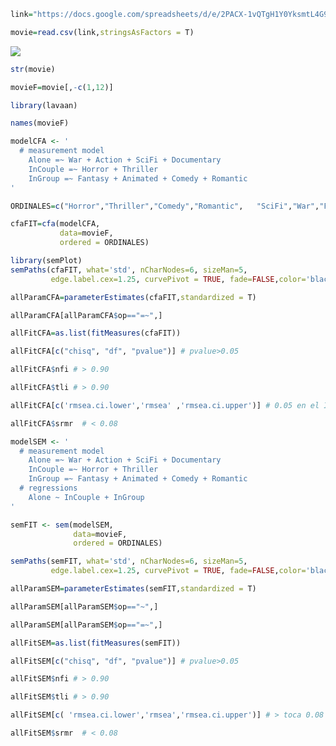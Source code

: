 ```r
link="https://docs.google.com/spreadsheets/d/e/2PACX-1vQTgH1Y0YksmtL4G9ZPoODRU-au5r1FtuHfm8K27ySxhS-zCS_FuEuMGeco-rD1O5798BDiK5al_hXc/pub?gid=1732121265&single=true&output=csv"

movie=read.csv(link,stringsAsFactors = T)
```

![](https://i.imgur.com/O6KWGaD.png)




```r
str(movie)
```


```r
movieF=movie[,-c(1,12)]
```



```r
library(lavaan)
```

```r
names(movieF)
```


```r
modelCFA <- '
  # measurement model
    Alone =~ War + Action + SciFi + Documentary
    InCouple =~ Horror + Thriller
    InGroup =~ Fantasy + Animated + Comedy + Romantic
'
```


```r
ORDINALES=c("Horror","Thriller","Comedy","Romantic",   "SciFi","War","Fantasy","Animated","Documentary","Action")
```


```r
cfaFIT=cfa(modelCFA, 
           data=movieF,
           ordered = ORDINALES)

```

```r
library(semPlot)
semPaths(cfaFIT, what='std', nCharNodes=6, sizeMan=5,
         edge.label.cex=1.25, curvePivot = TRUE, fade=FALSE,color='black')
```

```r
allParamCFA=parameterEstimates(cfaFIT,standardized = T)

allParamCFA[allParamCFA$op=="=~",]
```

```r
allFitCFA=as.list(fitMeasures(cfaFIT))
```

```r
allFitCFA[c("chisq", "df", "pvalue")] # pvalue>0.05
```


```r
allFitCFA$nfi # > 0.90
```


```r
allFitCFA$tli # > 0.90
```


```r
allFitCFA[c('rmsea.ci.lower','rmsea' ,'rmsea.ci.upper')] # 0.05 en el Int de Conf?
```
```r
allFitCFA$srmr  # < 0.08
```



```r
modelSEM <- '
  # measurement model
    Alone =~ War + Action + SciFi + Documentary
    InCouple =~ Horror + Thriller
    InGroup =~ Fantasy + Animated + Comedy + Romantic
  # regressions
    Alone ~ InCouple + InGroup
'
```




```r
semFIT <- sem(modelSEM, 
              data=movieF,
              ordered = ORDINALES)
```

```r
semPaths(semFIT, what='std', nCharNodes=6, sizeMan=5,
         edge.label.cex=1.25, curvePivot = TRUE, fade=FALSE,color='black')
```



```r
allParamSEM=parameterEstimates(semFIT,standardized = T)

allParamSEM[allParamSEM$op=="~",]
```
```r
allParamSEM[allParamSEM$op=="=~",]
```

```r
allFitSEM=as.list(fitMeasures(semFIT))
```

```r
allFitSEM[c("chisq", "df", "pvalue")] # pvalue>0.05
```


```r
allFitSEM$nfi # > 0.90
```
```r
allFitSEM$tli # > 0.90
```
```r
allFitSEM[c( 'rmsea.ci.lower','rmsea','rmsea.ci.upper')] # > toca 0.08
```
```r
allFitSEM$srmr  # < 0.08
```



